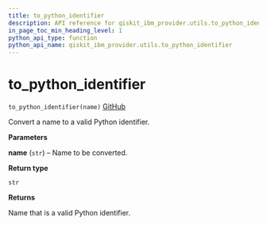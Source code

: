 ```yaml
---
title: to_python_identifier
description: API reference for qiskit_ibm_provider.utils.to_python_identifier
in_page_toc_min_heading_level: 1
python_api_type: function
python_api_name: qiskit_ibm_provider.utils.to_python_identifier
---
```


<span id="to-python-identifier" />

# to\_python\_identifier

<span id="qiskit_ibm_provider.utils.to_python_identifier" />

`to_python_identifier(name)` [GitHub](https://github.com/qiskit/qiskit-ibm-provider/tree/stable/0.9/qiskit_ibm_provider/utils/utils.py "view source code")

Convert a name to a valid Python identifier.

**Parameters**

**name** (`str`) – Name to be converted.

**Return type**

`str`

**Returns**

Name that is a valid Python identifier.

